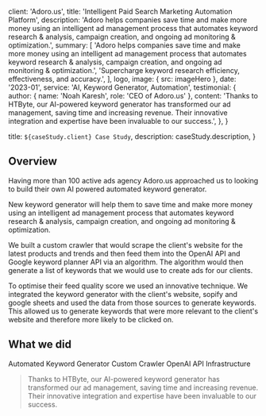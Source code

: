 
  client: 'Adoro.us',
  title: 'Intelligent Paid Search Marketing Automation Platform',
  description:
    'Adoro helps companies save time and make more money using an intelligent ad management process that automates keyword research & analysis, campaign creation, and ongoing ad monitoring & optimization.',
  summary: [
    'Adoro helps companies save time and make more money using an intelligent ad management process that automates keyword research & analysis, campaign creation, and ongoing ad monitoring & optimization.',
    'Supercharge keyword research efficiency, effectiveness, and accuracy.',
  ],
  logo,
  image: { src: imageHero },
  date: '2023-01',
  service: 'AI, Keyword Generator, Automation',
  testimonial: {
    author: { name: 'Noah Karesh', role: 'CEO of Adoro.us' },
    content:
      'Thanks to HTByte, our AI-powered keyword generator has transformed our ad management, saving time and increasing revenue. Their innovative integration and expertise have been invaluable to our success.',
  },
}

  title: `${caseStudy.client} Case Study`,
  description: caseStudy.description,
}

## Overview

Having more than 100 active ads agency Adoro.us approached us to looking to build their own AI powered automated keyword generator.

New keyword generator will help them to save time and make more money using an intelligent ad management process that automates keyword research & analysis, campaign creation, and ongoing ad monitoring & optimization.

We built a custom crawler that would scrape the client's website for the latest products and trends and then feed them into the OpenAI API and Google keyword planner API via an algorithm. The algorithm would then generate a list of keywords that we would use to create ads for our clients.

To optimise their feed quality score we used an innovative technique. We integrated the keyword generator with the client's website, sopify and google sheets and used the data from those sources to generate keywords. This allowed us to generate keywords that were more relevant to the client's website and therefore more likely to be clicked on.

## What we did

<TagList>
  <TagListItem>Automated Keyword Generator</TagListItem>
  <TagListItem>Custom Crawler</TagListItem>
  <TagListItem>OpenAI API</TagListItem>
  <TagListItem>Infrastructure</TagListItem>
</TagList>

<Blockquote
  author={{ name: 'Noah Karesh', role: 'CEO of Adoro.us' }}
  image={{ src: imageNoahKaresh }}
>
  Thanks to HTByte, our AI-powered keyword generator has transformed our ad management, saving time and increasing revenue. Their innovative integration and expertise have been invaluable to our success.
</Blockquote>

<StatList>
  <StatListItem value="80%" label="Fast on keyword generation" />
  <StatListItem value="10x" label="Quality keyword" />
  <StatListItem value="35%" label="Less infra costs" />
  <StatListItem value="40%" label="More impression" />
</StatList>
